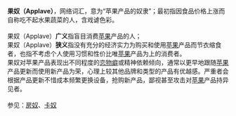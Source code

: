 {{original research|time=2012-02-06T12:34:46+00:00}}
{{unreferenced|time=2012-02-06T12:34:46+00:00}}
'''果奴（Applave）'''，网络词汇，意为“苹果产品的奴隶”；最初指因食品价格上涨而自称吃不起水果蔬菜的人，含戏谑色彩。
<br /><br />
果奴（Applave）'''广义'''指盲目消费[[苹果公司|苹果]]产品的人；
<br />
果奴（Applave）'''狭义'''指没有充分的经济实力为购买和使用[[苹果公司|苹果]]产品而节衣缩食者，也指不考虑个人使用习惯和性价比唯[[苹果公司|苹果]]产品为上的消费者。
<br />
果奴对苹果产品表现出不同程度的[[恋物癖|恋物癖]]或精神依赖倾向，通常以更早地跟随[[苹果公司|苹果]]产品更新而使用新产品为荣，心理上较其他品牌和类型的产品有优越感。严重者会根据产品更新不惜成本频繁更换设备，抢购新产品，鄙视甚至攻击对[[苹果公司|苹果]]产品持异见者。
<br />
<br />

参见：[[房奴|房奴]]、[[卡奴|卡奴]]
